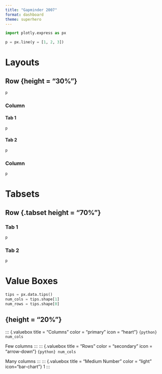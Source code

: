 ```yaml
---
title: "Gapminder 2007"
format: dashboard
theme: superhero
---
```


```python
import plotly.express as px

p = px.line(y = [1, 2, 3])
```

# Layouts
## Row {height = "30%"}

```python
p
```
### Column {.tabset width="20%"}

#### Tab 1

```python
p
```
#### Tab 2

```python
p
```

### Column {width="80%"}

```python
p
```

# Tabsets

## Row {.tabset height = "70%"}

### Tab 1

```python
p
```

### Tab 2

```python
p
```

# Value Boxes

```python
tips = px.data.tips()
num_cols = tips.shape[1]
num_rows = tips.shape[0]
```

## {height = "20%"}

::: {.valuebox title = "Columns" color = "primary" icon = "heart"}
`{python} num_cols`

Few columns
:::
::: {.valuebox title = "Rows" color = "secondary" icon = "arrow-down"}
`{python} num_cols`

Many columns
:::
::: {.valuebox title = "Medium Number" color = "light" icon="bar-chart"}
1
:::




